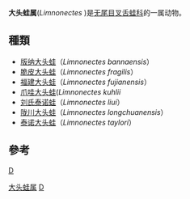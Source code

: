 {{Automatic taxobox
| taxon = Limnonectes 
| authority = Fitzinger, 1843
}}

'''大头蛙属'''(''Limnonectes'' )是[[无尾目|无尾目]][[叉舌蛙科|叉舌蛙科]]的一属动物。

== 種類 ==
* [[版纳大头蛙|版纳大头蛙]]（''Limnonectes bannaensis''）
* [[脆皮大头蛙|脆皮大头蛙]]（''Limnonectes fragilis''）
* [[福建大头蛙|福建大头蛙]]（''Limnonectes fujianensis''）
* [[爪哇大头蛙|爪哇大头蛙]](''Limnonectes kuhlii''
* [[刘氏泰诺蛙|刘氏泰诺蛙]]（''Limnonectes liui''）
* [[陇川大头蛙|陇川大头蛙]]（''Limnonectes longchuanensis''）
* [[泰诺大头蛙|泰诺大头蛙]]（''Limnonectes taylori''）

== 參考 ==
{{reflist}}

{{taxonbar}}
[[category:叉舌蛙科|D]]
[[Category:大头蛙属|]]
[[Category:_1843年描述的分类群|D]]